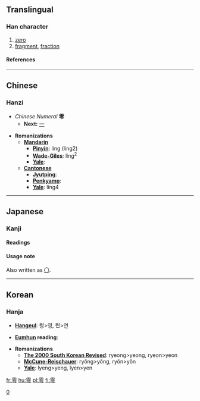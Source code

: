 ==Translingual==
{{Han stroke|[[Image:零-order.gif}}
===Han character===
{{Han char|rn=173|rad=雨|as=05|sn=13|70 px]]|four=1030<sub>7</sub>|canj=一月人戈戈 (MBOII)}}
# [[zero]]
# [[fragment]], [[fraction]]
====References====
{{Han ref|kx=1372.100|dkj=42242|dj=1880.050|hdz=64061.010|uh=96F6|ud=38646|bh=B973|bd=47475}}
----
==Chinese==
===Hanzi===

* ''Chinese Numeral'' '''零'''
** '''Next:''' [[一]]

* '''Romanizations'''
** '''[[Mandarin]]'''
*** '''[[Pinyin]]''': líng (ling2)
*** '''[[Wade-Giles]]''': ling<sup>2</sup>
*** '''[[Yale]]''': 
** '''[[Cantonese]]'''
*** '''[[Jyutping]]''':
*** '''[[Penkyamp]]''': 
*** '''[[Yale]]''': ling4


----
==Japanese==
===Kanji===


{{ja-kanji|grade=|rs=雨05}}
====Readings====
{{ja-readings|on=レイ (rei)|kun=[[おちる]] (ochiru), [[ふる]] (furu), [[こぼれる]] (koboreru)}}

====Usage note====
Also written as [[〇]].
[[Category:Japanese numbers|0]]

----
==Korean==
===Hanja===

* '''[[Hangeul]]''': 령>영, 련>연

* '''[[Eumhun]] reading''': 

* '''Romanizations'''
** '''[[The 2000 South Korean Revised Romanization|The 2000 South Korean Revised]]''': ryeong>yeong, ryeon>yeon
** '''[[McCune-Reischauer]]''': ryŏng>yŏng, ryŏn>yŏn
** '''[[Yale]]''': lyeng>yeng, lyen>yen

[[fr:零]]
[[hu:零]]
[[pl:零]]
[[fi:零]]